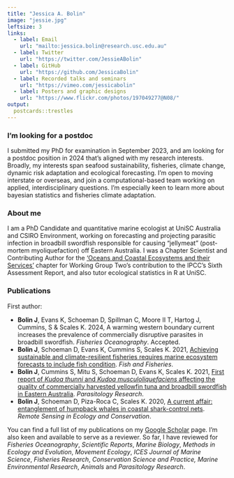 ```yaml
---
title: "Jessica A. Bolin"
image: "jessie.jpg"
leftsize: 3
links:
  - label: Email
    url: "mailto:jessica.bolin@research.usc.edu.au"
  - label: Twitter
    url: "https://twitter.com/JessieABolin"
  - label: GitHub
    url: "https://github.com/JessicaBolin"
  - label: Recorded talks and seminars
    url: "https://vimeo.com/jessicabolin"
  - label: Posters and graphic designs
    url: "https://www.flickr.com/photos/197049277@N08/"
output:
  postcards::trestles
---
```


::: callout-tip
### I'm looking for a postdoc

I submitted my PhD for examination in September 2023, and am looking for a postdoc position in 2024 that's aligned with my research interests. Broadly, my interests span seafood sustainability, fisheries, climate change, dynamic risk adaptation and ecological forecasting. I'm open to moving interstate or overseas, and join a computational-based team working on applied, interdisciplinary questions. I'm especially keen to learn more about bayesian statistics and fisheries climate adaptation.
:::

### About me

I am a PhD Candidate and quantitative marine ecologist at UniSC Australia and CSIRO Environment, working on forecasting and projecting parasitic infection in broadbill swordfish responsible for causing "jellymeat" (post-mortem myoliquefaction) off Eastern Australia. I was a Chapter Scientist and Contributing Author for the ['Oceans and Coastal Ecosystems and their Services'](https://www.ipcc.ch/report/ar6/wg2/) chapter for Working Group Two's contribution to the IPCC's Sixth Assessment Report, and also tutor ecological statistics in R at UniSC.

### Publications

First author:

-   **Bolin J**, Evans K, Schoeman D, Spillman C, Moore II T, Hartog J, Cummins, S & Scales K. 2024, A warming western boundary current increases the prevalence of commercially disruptive parasites in broadbill swordfish. *Fisheries Oceanography*. Accepted.
-   **Bolin J**, Schoeman D, Evans K, Cummins S, Scales K. 2021, [Achieving sustainable and climate-resilient fisheries requires marine ecosystem forecasts to include fish condition](https://doi.org/10.1111/faf.12569). *Fish and Fisheries*.
-   **Bolin J**, Cummins S, Mitu S, Schoeman D, Evans K, Scales K. 2021, [First report of *Kudoa thunni* and *Kudoa musculoliquefaciens* affecting the quality of commercially harvested yellowfin tuna and broadbill swordfish in Eastern Australia](https://doi.org/10.1007/s00436-021-07206-8). *Parasitology Research*.
-   **Bolin J**, Schoeman D, Piza-Roca C, Scales K. 2020, [A current affair: entanglement of humpback whales in coastal shark-control nets](https://doi.org/10.1002/rse2.133). *Remote Sensing in Ecology and Conservation*.

You can find a full list of my publications on my [Google Scholar](https://scholar.google.com.au/citations?user=ahZht6IAAAAJ&hl=en) page. I'm also keen and available to serve as a reviewer. So far, I have reviewed for *Fisheries Oceanography*, *Scientific Reports*, *Marine Biology*, *Methods in Ecology and Evolution*, *Movement Ecology*, *ICES Journal of Marine Science*, *Fisheries Research*, *Conservation Science and Practice, Marine Environmental Research*, *Animals* and *Parasitology Research*.
